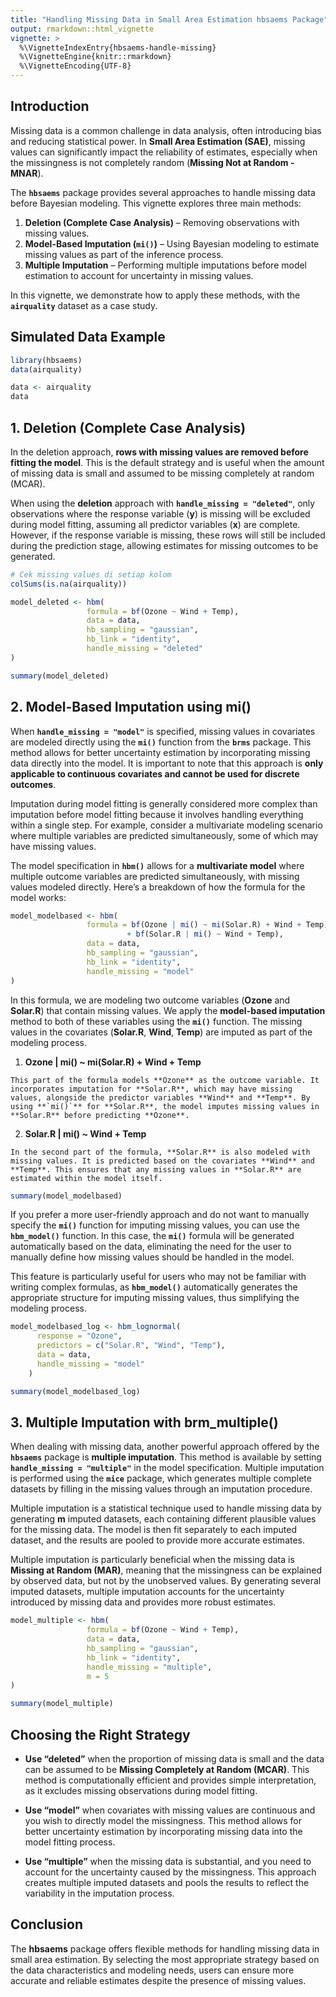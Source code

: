 ```yaml
---
title: "Handling Missing Data in Small Area Estimation hbsaems Package"
output: rmarkdown::html_vignette
vignette: >
  %\VignetteIndexEntry{hbsaems-handle-missing}
  %\VignetteEngine{knitr::rmarkdown}
  %\VignetteEncoding{UTF-8}
---
```


## Introduction

Missing data is a common challenge in data analysis, often introducing bias and reducing statistical power. In **Small Area Estimation (SAE)**, missing values can significantly impact the reliability of estimates, especially when the missingness is not completely random (**Missing Not at Random - MNAR**).

The **`hbsaems`** package provides several approaches to handle missing data before Bayesian modeling. This vignette explores three main methods:

1.  **Deletion (Complete Case Analysis)** – Removing observations with missing values.\
2.  **Model-Based Imputation (`mi()`)** – Using Bayesian modeling to estimate missing values as part of the inference process.\
3.  **Multiple Imputation** – Performing multiple imputations before model estimation to account for uncertainty in missing values.

In this vignette, we demonstrate how to apply these methods, with the **`airquality`** dataset as a case study.

## Simulated Data Example

```r
library(hbsaems)
data(airquality)
```

```r
data <- airquality
data
```

## 1. Deletion (Complete Case Analysis)

In the deletion approach, **rows with missing values are removed before fitting the model**. This is the default strategy and is useful when the amount of missing data is small and assumed to be missing completely at random (MCAR).

When using the **deletion** approach with **`handle_missing = "deleted"`**, only observations where the response variable (**y**) is missing will be excluded during model fitting, assuming all predictor variables (**x**) are complete. However, if the response variable is missing, these rows will still be included during the prediction stage, allowing estimates for missing outcomes to be generated.

```r
# Cek missing values di setiap kolom
colSums(is.na(airquality))
```

```r
model_deleted <- hbm(
                 formula = bf(Ozone ~ Wind + Temp),
                 data = data,
                 hb_sampling = "gaussian",
                 hb_link = "identity",
                 handle_missing = "deleted"
)
```

```r
summary(model_deleted)
```

## 2. Model-Based Imputation using mi()

When **`handle_missing = "model"`** is specified, missing values in covariates are modeled directly using the **`mi()`** function from the **`brms`** package. This method allows for better uncertainty estimation by incorporating missing data directly into the model. It is important to note that this approach is **only applicable to continuous covariates and cannot be used for discrete outcomes**.

Imputation during model fitting is generally considered more complex than imputation before model fitting because it involves handling everything within a single step. For example, consider a multivariate modeling scenario where multiple variables are predicted simultaneously, some of which may have missing values.

The model specification in **`hbm()`** allows for a **multivariate model** where multiple outcome variables are predicted simultaneously, with missing values modeled directly. Here's a breakdown of how the formula for the model works:

```r
model_modelbased <- hbm(
                 formula = bf(Ozone | mi() ~ mi(Solar.R) + Wind + Temp)
                          + bf(Solar.R | mi() ~ Wind + Temp),
                 data = data,
                 hb_sampling = "gaussian",
                 hb_link = "identity",
                 handle_missing = "model"
)
```

In this formula, we are modeling two outcome variables (**Ozone** and **Solar.R**) that contain missing values. We apply the **model-based imputation** method to both of these variables using the **`mi()`** function. The missing values in the covariates (**Solar.R**, **Wind**, **Temp**) are imputed as part of the modeling process.

1.  **Ozone \| mi() \~ mi(Solar.R) + Wind + Temp**

```         
This part of the formula models **Ozone** as the outcome variable. It incorporates imputation for **Solar.R**, which may have missing values, alongside the predictor variables **Wind** and **Temp**. By using **`mi()`** for **Solar.R**, the model imputes missing values in **Solar.R** before predicting **Ozone**.
```

2.  **Solar.R \| mi() \~ Wind + Temp**

```         
In the second part of the formula, **Solar.R** is also modeled with missing values. It is predicted based on the covariates **Wind** and **Temp**. This ensures that any missing values in **Solar.R** are estimated within the model itself.
```

```r
summary(model_modelbased)
```

If you prefer a more user-friendly approach and do not want to manually specify the **`mi()`** function for imputing missing values, you can use the **`hbm_model()`** function. In this case, the **`mi()`** formula will be generated automatically based on the data, eliminating the need for the user to manually define how missing values should be handled in the model.

This feature is particularly useful for users who may not be familiar with writing complex formulas, as **`hbm_model()`** automatically generates the appropriate structure for imputing missing values, thus simplifying the modeling process.

```r
model_modelbased_log <- hbm_lognormal(
      response = "Ozone",
      predictors = c("Solar.R", "Wind", "Temp"),
      data = data,
      handle_missing = "model"
    )
```

```r
summary(model_modelbased_log)
```

## 3. Multiple Imputation with brm_multiple()

When dealing with missing data, another powerful approach offered by the **`hbsaems`** package is **multiple imputation**. This method is available by setting **`handle_missing = "multiple"`** in the model specification. Multiple imputation is performed using the **`mice`** package, which generates multiple complete datasets by filling in the missing values through an imputation procedure.

Multiple imputation is a statistical technique used to handle missing data by generating **m** imputed datasets, each containing different plausible values for the missing data. The model is then fit separately to each imputed dataset, and the results are pooled to provide more accurate estimates.

Multiple imputation is particularly beneficial when the missing data is **Missing at Random (MAR)**, meaning that the missingness can be explained by observed data, but not by the unobserved values. By generating several imputed datasets, multiple imputation accounts for the uncertainty introduced by missing data and provides more robust estimates.

```r
model_multiple <- hbm(
                 formula = bf(Ozone ~ Wind + Temp),
                 data = data,
                 hb_sampling = "gaussian",
                 hb_link = "identity",
                 handle_missing = "multiple",
                 m = 5
)
```

```r
summary(model_multiple)
```

## Choosing the Right Strategy

-   **Use "deleted"** when the proportion of missing data is small and the data can be assumed to be **Missing Completely at Random (MCAR)**. This method is computationally efficient and provides simple interpretation, as it excludes missing observations during model fitting.

<!-- -->

-   **Use "model"** when covariates with missing values are continuous and you wish to directly model the missingness. This method allows for better uncertainty estimation by incorporating missing data into the model fitting process.

<!-- -->

-   **Use "multiple"** when the missing data is substantial, and you need to account for the uncertainty caused by the missingness. This approach creates multiple imputed datasets and pools the results to reflect the variability in the imputation process.

## Conclusion

The **hbsaems** package offers flexible methods for handling missing data in small area estimation. By selecting the most appropriate strategy based on the data characteristics and modeling needs, users can ensure more accurate and reliable estimates despite the presence of missing values.
